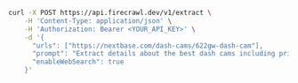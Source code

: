 ```bash cURL
curl -X POST https://api.firecrawl.dev/v1/extract \
    -H 'Content-Type: application/json' \
    -H 'Authorization: Bearer <YOUR_API_KEY>' \
    -d '{
      "urls": ["https://nextbase.com/dash-cams/622gw-dash-cam"],
      "prompt": "Extract details about the best dash cams including prices, features, pros/cons, and reviews.",
      "enableWebSearch": true
    }'
```
